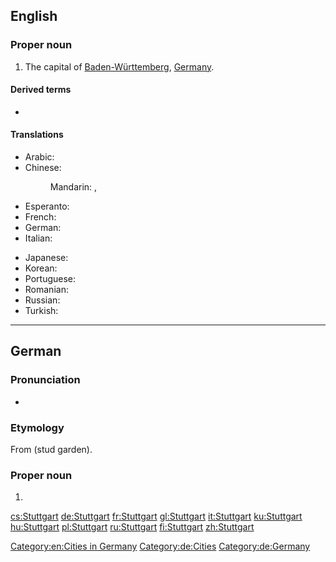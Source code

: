 ==English==
{{wikipedia}}

===Proper noun===
{{en-proper noun}}

# The capital of [[Baden-Württemberg]], [[Germany]].

====Derived terms====
* {{l|en|Stuttgarter}}

====Translations====
{{trans-top|a city in Germany}}
* Arabic: {{t|ar|شْتُوتْغَارْت|m|tr=štutḡart}}
* Chinese:
*: Mandarin: {{t+|cmn|斯圖加特|sc=Hani}}, {{t|cmn|斯图加特|tr=Sītújiātè|sc=Hani}}
* Esperanto: {{t|eo|Stutgarto}}
* French: {{t+|fr|Stuttgart|m}}
* German: {{t+|de|Stuttgart|n}}
* Italian: {{t+|it|Stoccarda|f}}
{{trans-mid}}
* Japanese: {{t|ja|シュトゥットガルト|tr=Shututtogaruto|sc=Jpan}}
* Korean: {{t|ko|슈투트가르트|tr=Syututeugareuteu|sc=Kore}}
* Portuguese: {{t|pt|Estugarda|f}}
* Romanian: {{t|ro|Stuttgart}}
* Russian: {{t+|ru|Шту́тгарт|m}}
* Turkish: {{t|tr|Stuttgart}}
{{trans-bottom}}

[[Category:en:Cities in Germany]]

----

==German==
{{wikipedia|lang=de}}

===Pronunciation===
* {{audio|De-Stuttgart.OGG|audio|lang=de}}

===Etymology===
From {{etyl|goh|de}} {{m|goh|stuotgarten}} (stud garden).

===Proper noun===
{{de-proper noun|n}}

# {{l|en|Stuttgart}}

[[Category:de:Cities]]
[[Category:de:Germany]]

[[cs:Stuttgart]]
[[de:Stuttgart]]
[[fr:Stuttgart]]
[[gl:Stuttgart]]
[[it:Stuttgart]]
[[ku:Stuttgart]]
[[hu:Stuttgart]]
[[pl:Stuttgart]]
[[ru:Stuttgart]]
[[fi:Stuttgart]]
[[zh:Stuttgart]]
